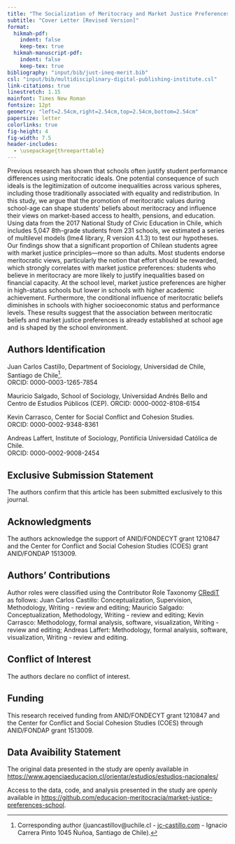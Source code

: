 ```yaml
---
title: "The Socialization of Meritocracy and Market Justice Preferences at School"
subtitle: "Cover Letter [Revised Version]"
format:
  hikmah-pdf: 
    indent: false
    keep-tex: true
  hikmah-manuscript-pdf: 
    indent: false
    keep-tex: true
bibliography: "input/bib/just-ineq-merit.bib"
csl: "input/bib/multidisciplinary-digital-publishing-institute.csl"
link-citations: true
linestretch: 1.15       
mainfont: Times New Roman
fontsize: 12pt          
geometry: "left=2.54cm,right=2.54cm,top=2.54cm,bottom=2.54cm"
papersize: letter
colorlinks: true
fig-height: 4
fig-width: 7.5
header-includes:
  - \usepackage{threeparttable}
---
```


Previous research has shown that schools often justify student performance differences using meritocratic ideals. One potential consequence of such ideals is the legitimization of outcome inequalities across various spheres, including those traditionally associated with equality and redistribution. In this study, we argue that the promotion of meritocratic values during school-age can shape students' beliefs about meritocracy and influence their views on market-based access to health, pensions, and education. Using data from the 2017 National Study of Civic Education in Chile, which includes 5,047 8th-grade students from 231 schools, we estimated a series of multilevel models (lme4 library, R version 4.1.3) to test our hypotheses. Our findings show that a significant proportion of Chilean students agree with market justice principles—more so than adults. Most students endorse meritocratic views, particularly the notion that effort should be rewarded, which strongly correlates with market justice preferences: students who believe in meritocracy are more likely to justify inequalities based on financial capacity. At the school level, market justice preferences are higher in high-status schools but lower in schools with higher academic achievement. Furthermore, the conditional influence of meritocratic beliefs diminishes in schools with higher socioeconomic status and performance levels. These results suggest that the association between meritocratic beliefs and market justice preferences is already established at school age and is shaped by the school environment.

## Authors Identification

Juan Carlos Castillo, Department of Sociology, Universidad de Chile, Santiago de Chile[^*].  
ORCID: 0000-0003-1265-7854

Mauricio Salgado, School of Sociology, Universidad Andrés Bello and Centro de Estudios Públicos (CEP).
ORCID: 0000-0002-8108-6154

Kevin Carrasco, Center for Social Conflict and Cohesion Studies.  
ORCID: 0000-0002-9348-8361

Andreas Laffert, Institute of Sociology, Pontificia Universidad Católica de Chile.  
ORCID: 0000-0002-9008-2454


## Exclusive Submission Statement

The authors confirm that this article has been submitted exclusively to this journal.

## Acknowledgments

The authors acknowledge the support of ANID/FONDECYT grant 1210847 and the Center for Conflict and Social Cohesion Studies (COES) grant ANID/FONDAP 1513009.

## Authors' Contributions

Author roles were classified using the Contributor Role Taxonomy [CRediT](https://credit.niso.org/) as follows: Juan Carlos Castillo: Conceptualization, Supervision, Methodology, Writing - review and editing; Mauricio Salgado: Conceptualization, Methodology, Writing - review and editing; Kevin Carrasco: Methodology, formal analysis, software, visualization, Writing - review and editing; Andreas Laffert: Methodology, formal analysis, software, visualization, Writing - review and editing.

## Conflict of Interest

The authors declare no conflict of interest.

## Funding

This research received funding from ANID/FONDECYT grant 1210847 and the Center for Conflict and Social Cohesion Studies (COES) through ANID/FONDAP grant 1513009.

## Data Avaibility Statement

The original data presented in the study are openly available in <https://www.agenciaeducacion.cl/orientar/estudios/estudios-nacionales/>

Access to the data, code, and analysis presented in the study are openly available in <https://github.com/educacion-meritocracia/market-justice-preferences-school>.


[^*]: Corresponding author (juancastillov@uchile.cl - [jc-castillo.com](https://juancarloscastillo.github.io/jc-castillo/) - Ignacio Carrera Pinto 1045 Ñuñoa, Santiago de Chile). 
